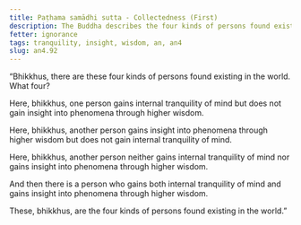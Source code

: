 ```yaml
---
title: Paṭhama samādhi sutta - Collectedness (First)
description: The Buddha describes the four kinds of persons found existing in the world.
fetter: ignorance
tags: tranquility, insight, wisdom, an, an4
slug: an4.92
---
```


“Bhikkhus, there are these four kinds of persons found existing in the world. What four?

Here, bhikkhus, one person gains internal tranquility of mind but does not gain insight into phenomena through higher wisdom.

Here, bhikkhus, another person gains insight into phenomena through higher wisdom but does not gain internal tranquility of mind.

Here, bhikkhus, another person neither gains internal tranquility of mind nor gains insight into phenomena through higher wisdom.

And then there is a person who gains both internal tranquility of mind and gains insight into phenomena through higher wisdom.

These, bhikkhus, are the four kinds of persons found existing in the world.”
